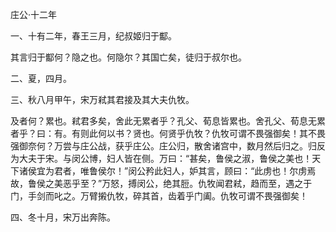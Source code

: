 

庄公·十二年

一、十有二年，春王三月，纪叔姬归于酅。

其言归于酅何？隐之也。何隐尔？其国亡矣，徒归于叔尔也。

二、夏，四月。

三、秋八月甲午，宋万弒其君接及其大夫仇牧。

及者何？累也。弒君多矣，舍此无累者乎？孔父、荀息皆累也。舍孔父、荀息无累者乎？曰：有。有则此何以书？贤也。何贤乎仇牧？仇牧可谓不畏强御矣！其不畏强御奈何？万尝与庄公战，获乎庄公。庄公归，散舍诸宫中，数月然后归之。归反为大夫于宋。与闵公博，妇人皆在侧。万曰：“甚矣，鲁侯之淑，鲁侯之美也！天下诸侯宜为君者，唯鲁侯尔！”闵公矜此妇人，妒其言，顾曰：“此虏也！尔虏焉故，鲁侯之美恶乎至？”万怒，搏闵公，绝其脰。仇牧闻君弒，趋而至，遇之于门，手剑而叱之。万臂摋仇牧，碎其首，齿着乎门阖。仇牧可谓不畏强御矣！

四、冬十月，宋万出奔陈。


